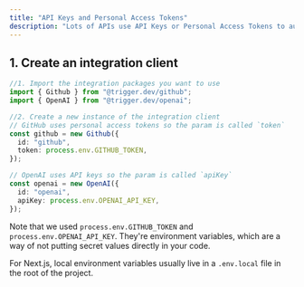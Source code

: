 ```yaml
---
title: "API Keys and Personal Access Tokens"
description: "Lots of APIs use API Keys or Personal Access Tokens to authenticate. This guide will show you how to use them."
---
```


## 1. Create an integration client

```ts
//1. Import the integration packages you want to use
import { Github } from "@trigger.dev/github";
import { OpenAI } from "@trigger.dev/openai";

//2. Create a new instance of the integration client
// GitHub uses personal access tokens so the param is called `token`
const github = new Github({
  id: "github",
  token: process.env.GITHUB_TOKEN,
});

// OpenAI uses API keys so the param is called `apiKey`
const openai = new OpenAI({
  id: "openai",
  apiKey: process.env.OPENAI_API_KEY,
});
```

Note that we used `process.env.GITHUB_TOKEN` and `process.env.OPENAI_API_KEY`. They're environment variables, which are a way of not putting secret values directly in your code.

For Next.js, local environment variables usually live in a `.env.local` file in the root of the project.
